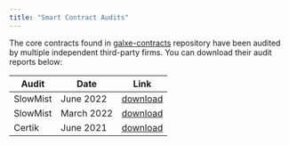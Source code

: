 ```yaml
---
title: "Smart Contract Audits"
---
```


The core contracts found in [galxe-contracts](https://github.com/GalxeHQ/galxe-contracts) repository have been audited by multiple independent third-party firms. You can download their audit reports below:

| Audit    | Date       | Link                                                                                           |
| -------- | ---------- | ---------------------------------------------------------------------------------------------- |
| SlowMist | June 2022  | [download](/assets/files/audit-slowmist-gas-optimization-dc56b890e4602307f794cb3afc753c17.pdf) |
| SlowMist | March 2022 | [download](/assets/files/audit-slowmist-4b07787d01ccea7749f152a6c5d6eb8d.pdf)                  |
| Certik   | June 2021  | [download](/assets/files/audit-certik-508b83e4a38d2543b46bd3c9b54ffba7.pdf)                    |